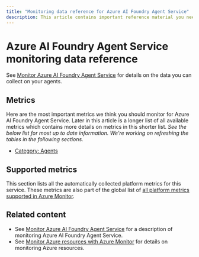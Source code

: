 ```yaml
---
title: "Monitoring data reference for Azure AI Foundry Agent Service"
description: This article contains important reference material you need when you monitor Azure AI Foundry Agent Service by using Azure Monitor.
---
```


# Azure AI Foundry Agent Service monitoring data reference


<HorzMonitorRefIntro />

See [Monitor Azure AI Foundry Agent Service](../how-to/metrics) for details on the data you can collect on your agents.

## Metrics

Here are the most important metrics we think you should monitor for Azure AI Foundry Agent Service. Later in this article is a longer list of all available metrics which contains more details on metrics in this shorter list. _See the below list for most up to date information. We're working on refreshing the tables in the following sections._

- [Category: Agents](#category-agents)

## Supported metrics

This section lists all the automatically collected platform metrics for this service. These metrics are also part of the global list of [all platform metrics supported in Azure Monitor](/azure/azure-monitor/reference/supported-metrics/metrics-index#supported-metrics-per-resource-type).


<HorzMonitorRefMetricsTableheader />

<MicrosoftMachinelearningservicesWorkspaces />


## Related content

- See [Monitor Azure AI Foundry Agent Service](../how-to/metrics) for a description of monitoring Azure AI Foundry Agent Service.
- See [Monitor Azure resources with Azure Monitor](/azure/azure-monitor/essentials/monitor-azure-resource) for details on monitoring Azure resources.
